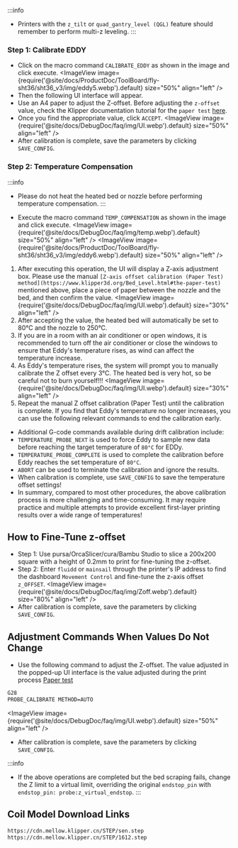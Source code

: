 :::info
* Printers with the `z_tilt` or `quad_gantry_level (QGL)` feature should remember to perform multi-z leveling.
:::

### Step 1: Calibrate EDDY
* Click on the macro command `CALIBRATE_EDDY` as shown in the image and click execute.
<ImageView image={require('@site/docs/ProductDoc/ToolBoard/fly-sht36/sht36_v3/img/eddy5.webp').default} size="50%" align="left" />
* Then the following UI interface will appear.
* Use an A4 paper to adjust the Z-offset. Before adjusting the `z-offset` value, check the Klipper documentation tutorial for the `paper test` [here](https://www.klipper3d.org/Bed_Level.html#the-paper-test).
* Once you find the appropriate value, click `ACCEPT`.
<ImageView image={require('@site/docs/DebugDoc/faq/img/UI.webp').default} size="50%" align="left" />
* After calibration is complete, save the parameters by clicking `SAVE_CONFIG`.

### Step 2: Temperature Compensation
:::info
* Please do not heat the heated bed or nozzle before performing temperature compensation.
:::

* Execute the macro command `TEMP_COMPENSATION` as shown in the image and click execute.
<ImageView image={require('@site/docs/DebugDoc/faq/img/temp.webp').default} size="50%" align="left" />
<ImageView image={require('@site/docs/ProductDoc/ToolBoard/fly-sht36/sht36_v3/img/eddy6.webp').default} size="50%" align="left" />

1. After executing this operation, the UI will display a Z-axis adjustment box. Please use the manual `[Z-axis offset calibration (Paper Test) method](https://www.klipper3d.org/Bed_Level.html#the-paper-test)` mentioned above, place a piece of paper between the nozzle and the bed, and then confirm the value.
<ImageView image={require('@site/docs/DebugDoc/faq/img/UI.webp').default} size="30%" align="left" />
2. After accepting the value, the heated bed will automatically be set to 80°C and the nozzle to 250°C.
3. If you are in a room with an air conditioner or open windows, it is recommended to turn off the air conditioner or close the windows to ensure that Eddy's temperature rises, as wind can affect the temperature increase.
4. As Eddy's temperature rises, the system will prompt you to manually calibrate the Z offset every 3°C. The heated bed is very hot, so be careful not to burn yourself!!!
<ImageView image={require('@site/docs/DebugDoc/faq/img/UI.webp').default} size="30%" align="left" />
5. Repeat the manual Z offset calibration (Paper Test) until the calibration is complete. If you find that Eddy's temperature no longer increases, you can use the following relevant commands to end the calibration early.

* Additional G-code commands available during drift calibration include:
* `TEMPERATURE_PROBE_NEXT` is used to force Eddy to sample new data before reaching the target temperature of `80°C` for EDDy.
* `TEMPERATURE_PROBE_COMPLETE` is used to complete the calibration before Eddy reaches the set temperature of `80°C`.
* `ABORT` can be used to terminate the calibration and ignore the results.
* When calibration is complete, use `SAVE_CONFIG` to save the temperature offset settings!
* In summary, compared to most other procedures, the above calibration process is more challenging and time-consuming. It may require practice and multiple attempts to provide excellent first-layer printing results over a wide range of temperatures!

## How to Fine-Tune z-offset
* Step 1: Use pursa/OrcaSlicer/cura/Bambu Studio to slice a 200x200 square with a height of 0.2mm to print for fine-tuning the z-offset.
* Step 2: Enter `fluidd` or `mainsail` through the printer's IP address to find the dashboard `Movement Control` and fine-tune the z-axis offset `z_OFFSET`.
<ImageView image={require('@site/docs/DebugDoc/faq/img/Zoff.webp').default} size="80%" align="left" />
* After calibration is complete, save the parameters by clicking `SAVE_CONFIG`.

## Adjustment Commands When Values Do Not Change
* Use the following command to adjust the Z-offset. The value adjusted in the popped-up UI interface is the value adjusted during the print process [Paper test](https://www.klipper3d.org/Bed_Level.html#the-paper-test)
```bash
G28
PROBE_CALIBRATE METHOD=AUTO  
```
<ImageView image={require('@site/docs/DebugDoc/faq/img/UI.webp').default} size="50%" align="left" />
* After calibration is complete, save the parameters by clicking `SAVE_CONFIG`.

:::info
* If the above operations are completed but the bed scraping fails, change the Z limit to a virtual limit, overriding the original `endstop_pin` with `endstop_pin: probe:z_virtual_endstop`.
:::

## Coil Model Download Links

```bash
https://cdn.mellow.klipper.cn/STEP/sen.step
https://cdn.mellow.klipper.cn/STEP/1612.step
```